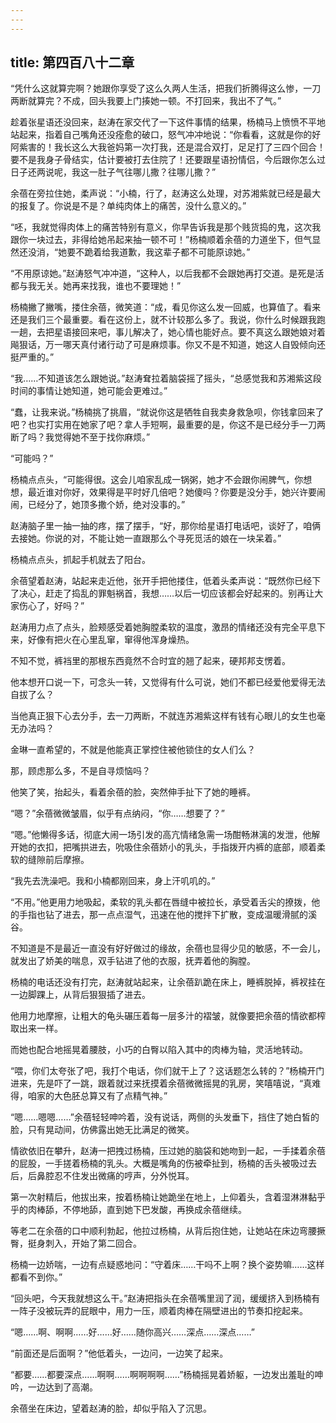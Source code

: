 ```yaml
---
---
---
```

title: 第四百八十二章
---




“凭什么这就算完啊？她跟你享受了这么久两人生活，把我们折腾得这么惨，一刀两断就算完？不成，回头我要上门揍她一顿。不打回来，我出不了气。”

趁着张星语还没回来，赵涛在家交代了一下这件事情的结果，杨楠马上愤愤不平地站起来，指着自己嘴角还没痊愈的破口，怒气冲冲地说：“你看看，这就是你的好阿紫害的！我长这么大我爸妈第一次打我，还是混合双打，足足打了三四个回合！要不是我身子骨结实，估计要被打去住院了！还要跟星语扮情侣，今后跟你怎么过日子还两说呢，我这一肚子气往哪儿撒？往哪儿撒？”

余蓓在旁拉住她，柔声说：“小楠，行了，赵涛这么处理，对苏湘紫就已经是最大的报复了。你说是不是？单纯肉体上的痛苦，没什么意义的。”

“呸，我就觉得肉体上的痛苦特别有意义，你早告诉我是那个贱货捣的鬼，这次我跟你一块过去，非得给她吊起来抽一顿不可！”杨楠顺着余蓓的力道坐下，但气显然还没消，“她要不跪着给我道歉，我这辈子都不可能原谅她。”

“不用原谅她。”赵涛怒气冲冲道，“这种人，以后我都不会跟她再打交道。是死是活都与我无关。她再来找我，谁也不要理她！”

杨楠撇了撇嘴，搂住余蓓，微笑道：“成，看见你这么发一回威，也算值了。看来还是我们三个最重要。看在这份上，就不计较那么多了。我说，你什么时候跟我跑一趟，去把星语接回来吧，事儿解决了，她心情也能好点。要不真这么跟她娘对着飚狠话，万一哪天真付诸行动了可是麻烦事。你又不是不知道，她这人自毁倾向还挺严重的。”

“我……不知道该怎么跟她说。”赵涛耷拉着脑袋摇了摇头，“总感觉我和苏湘紫这段时间的事情让她知道，她可能会更难过。”

“蠢，让我来说。”杨楠挑了挑眉，“就说你这是牺牲自我卖身救急呗，你钱拿回来了吧？也实打实用在她家了吧？拿人手短啊，最重要的是，你这不是已经分手一刀两断了吗？我觉得她不至于找你麻烦。”

“可能吗？”

杨楠点点头，“可能得很。这会儿咱家乱成一锅粥，她才不会跟你闹脾气，你想想，最近谁对你好，效果得是平时好几倍吧？她傻吗？你要是没分手，她兴许要闹闹，已经分了，她顶多撒个娇，绝对没事的。”

赵涛脑子里一抽一抽的疼，摆了摆手，“好，那你给星语打电话吧，谈好了，咱俩去接她。你说的对，不能让她一直跟那么个寻死觅活的娘在一块呆着。”

杨楠点点头，抓起手机就去了阳台。

余蓓望着赵涛，站起来走近他，张开手把他搂住，低着头柔声说：“既然你已经下了决心，赶走了捣乱的罪魁祸首，我想……以后一切应该都会好起来的。别再让大家伤心了，好吗？”

赵涛用力点了点头，脸颊感受着她胸膛柔软的温度，激昂的情绪还没有完全平息下来，好像有把火在心里乱窜，窜得他浑身燥热。

不知不觉，裤裆里的那根东西竟然不合时宜的翘了起来，硬邦邦支愣着。

他本想开口说一下，可念头一转，又觉得有什么可说，她们不都已经爱他爱得无法自拔了么？

当他真正狠下心去分手，去一刀两断，不就连苏湘紫这样有钱有心眼儿的女生也毫无办法吗？

金琳一直希望的，不就是他能真正掌控住被他锁住的女人们么？

那，顾虑那么多，不是自寻烦恼吗？

他笑了笑，抬起头，看着余蓓的脸，突然伸手扯下了她的睡裤。

“嗯？”余蓓微微皱眉，似乎有点纳闷，“你……想要了？”

“嗯。”他懒得多话，彻底大闹一场引发的高亢情绪急需一场酣畅淋漓的发泄，他解开她的衣扣，把嘴拱进去，吮吸住余蓓娇小的乳头，手指拨开内裤的底部，顺着柔软的缝隙前后摩擦。

“我先去洗澡吧。我和小楠都刚回来，身上汗叽叽的。”

“不用。”他更用力地吸起，柔软的乳头都在唇缝中被拉长，承受着舌尖的撩拨，他的手指也钻了进去，那一点点湿气，迅速在他的搅拌下扩散，变成温暖滑腻的溪谷。

不知道是不是最近一直没有好好做过的缘故，余蓓也显得少见的敏感，不一会儿，就发出了娇美的喘息，双手钻进了他的衣服，抚弄着他的胸膛。

杨楠的电话还没有打完，赵涛就站起来，让余蓓趴跪在床上，睡裤脱掉，裤衩挂在一边脚踝上，从背后狠狠插了进去。

他用力地摩擦，让粗大的龟头碾压着每一层多汁的褶皱，就像要把余蓓的情欲都榨取出来一样。

而她也配合地摇晃着腰肢，小巧的白臀以陷入其中的肉棒为轴，灵活地转动。

“喂，你们太夸张了吧，我打个电话，你们就干上了？这话题怎么转的？”杨楠开门进来，先是吓了一跳，跟着就过来抚摸着余蓓微微摇晃的乳房，笑嘻嘻说，“真难得，咱家的大色胚总算又有了点精气神。”

“嗯……嗯嗯……”余蓓轻轻呻吟着，没有说话，两侧的头发垂下，挡住了她白皙的脸，只有晃动间，仿佛露出她无比满足的微笑。

情欲依旧在攀升，赵涛一把拽过杨楠，压过她的脑袋和她吻到一起，一手揉着余蓓的屁股，一手搓着杨楠的乳头。大概是嘴角的伤被牵扯到，杨楠的舌头被吸过去后，后鼻腔忍不住发出微痛的哼声，分外悦耳。

第一次射精后，他拔出来，按着杨楠让她跪坐在地上，上仰着头，含着湿淋淋黏乎乎的肉棒舔，不停地舔，直到她下巴发酸，再换成余蓓继续。

等老二在余蓓的口中顺利勃起，他拉过杨楠，从背后抱住她，让她站在床边弯腰撅臀，挺身刺入，开始了第二回合。

杨楠一边娇喘，一边有点疑惑地问：“守着床……干吗不上啊？换个姿势嘛……这样都看不到你。”

“回头吧，今天我就想这么干。”赵涛把指头在余蓓嘴里润了润，缓缓挤入到杨楠有一阵子没被玩弄的屁眼中，用力一压，顺着肉棒在隔壁进出的节奏扣挖起来。

“嗯……啊、啊啊……好……好……随你高兴……深点……深点……”

“前面还是后面啊？”他低着头，一边问，一边笑了起来。

“都要……都要深点……啊啊……啊啊啊啊……”杨楠摇晃着娇躯，一边发出羞耻的呻吟，一边达到了高潮。

余蓓坐在床边，望着赵涛的脸，却似乎陷入了沉思。